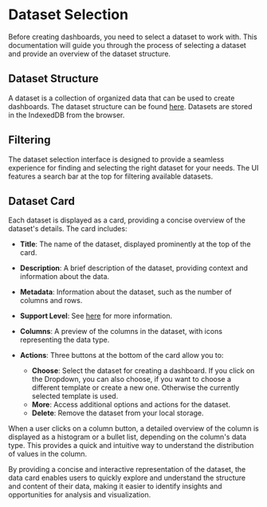 
# Dataset Selection

Before creating dashboards, you need to select a dataset to work with. This documentation will guide you through the process of selecting a dataset and provide an overview of the dataset structure.

## Dataset Structure

A dataset is a collection of organized data that can be used to create dashboards. The dataset structure can be found [here](/api-documentation/dataset). Datasets are stored in the IndexedDB from the browser.

## Filtering

The dataset selection interface is designed to provide a seamless experience for finding and selecting the right dataset for your needs. The UI features a search bar at the top for filtering available datasets.

## Dataset Card

Each dataset is displayed as a card, providing a concise overview of the dataset's details. The card includes:

- **Title**: The name of the dataset, displayed prominently at the top of the card.
- **Description**: A brief description of the dataset, providing context and information about the data.
- **Metadata**: Information about the dataset, such as the number of columns and rows.
- **Support Level**: See [here](/usage/dataset-template-support) for more information.
- **Columns**: A preview of the columns in the dataset, with icons representing the data type.
- **Actions**: Three buttons at the bottom of the card allow you to:

  - **Choose**: Select the dataset for creating a dashboard. If you click on the Dropdown, you can also choose, if you want to choose a different template or create a new one. Otherwise the currently selected template is used.
  - **More**: Access additional options and actions for the dataset.
  - **Delete**: Remove the dataset from your local storage.

  <DocuImage src="/dataset-card.png" />

When a user clicks on a column button, a detailed overview of the column is displayed as a histogram or a bullet list, depending on the column's data type. This provides a quick and intuitive way to understand the distribution of values in the column.

By providing a concise and interactive representation of the dataset, the data card enables users to quickly explore and understand the structure and content of their data, making it easier to identify insights and opportunities for analysis and visualization.
